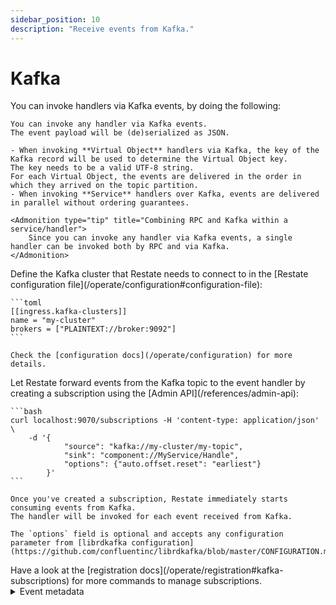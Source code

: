 ```yaml
---
sidebar_position: 10
description: "Receive events from Kafka."
---
```



# Kafka

You can invoke handlers via Kafka events, by doing the following:


<SubtleStep stepLabel="1" title="Develop an event handler">

    You can invoke any handler via Kafka events.
    The event payload will be (de)serialized as JSON.

    - When invoking **Virtual Object** handlers via Kafka, the key of the Kafka record will be used to determine the Virtual Object key.
    The key needs to be a valid UTF-8 string.
    For each Virtual Object, the events are delivered in the order in which they arrived on the topic partition.
    - When invoking **Service** handlers over Kafka, events are delivered in parallel without ordering guarantees.

    <Admonition type="tip" title="Combining RPC and Kafka within a service/handler">
        Since you can invoke any handler via Kafka events, a single handler can be invoked both by RPC and via Kafka.
    </Admonition>

</SubtleStep>

<SubtleStep stepLabel="2" title="Configure Restate to connect to a Kafka cluster">
    Define the Kafka cluster that Restate needs to connect to in the [Restate configuration file](/operate/configuration#configuration-file):

    ```toml
    [[ingress.kafka-clusters]]
    name = "my-cluster"
    brokers = ["PLAINTEXT://broker:9092"]
    ```

    Check the [configuration docs](/operate/configuration) for more details.
</SubtleStep>

<SubtleStep stepLabel="3" title="Subscribe the event handler to the Kafka topic">
    Let Restate forward events from the Kafka topic to the event handler by creating a subscription using the [Admin API](/references/admin-api):

    ```bash
    curl localhost:9070/subscriptions -H 'content-type: application/json' \
        -d '{
                "source": "kafka://my-cluster/my-topic",
                "sink": "component://MyService/Handle",
                "options": {"auto.offset.reset": "earliest"}
            }'
    ```

    Once you've created a subscription, Restate immediately starts consuming events from Kafka.
    The handler will be invoked for each event received from Kafka.

    The `options` field is optional and accepts any configuration parameter from [librdkafka configuration](https://github.com/confluentinc/librdkafka/blob/master/CONFIGURATION.md).

</SubtleStep>

<Admonition type="info" title="Managing subscriptions">
    Have a look at the [registration docs](/operate/registration#kafka-subscriptions) for more commands to manage subscriptions.
</Admonition>

<details className="grey-details">
    <summary>Event metadata</summary>

    Each event carries within the _`CODE_LOAD::ts/src/develop/kafka.ts#<start_headers>-<end_headers>`_ map the following entries:

    * `restate.subscription.id`: The subscription identifier, as shown by the [Admin API](../../references/admin-api).
    * `kafka.offset`: The record offset.
    * `kafka.partition`: The record partition.
    * `kafka.timestamp`: The record timestamp.

</details>

